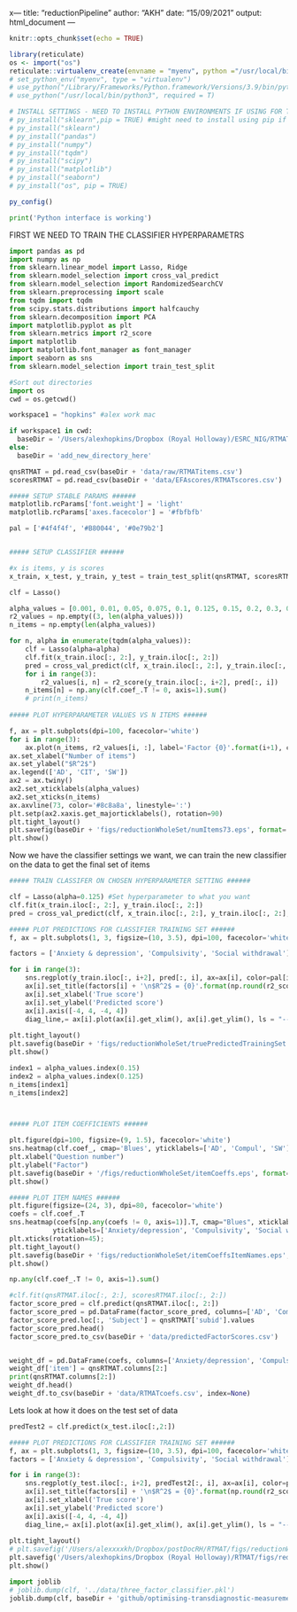 x---
title: "reductionPipeline"
author: "AKH"
date: "15/09/2021"
output: html_document
---

```r
knitr::opts_chunk$set(echo = TRUE)
```

```r
library(reticulate)
os <- import("os")
reticulate::virtualenv_create(envname = "myenv", python ="/usr/local/bin/python3")
# set_python_env("myenv", type = "virtualenv")
# use_python("/Library/Frameworks/Python.framework/Versions/3.9/bin/python3", required = T)
# use_python("/usr/local/bin/python3", required = T)

# INSTALL SETTINGS - NEED TO INSTALL PYTHON ENVIRONMENTS IF USING FOR THE FIRST TIME
# py_install("sklearn",pip = TRUE) #might need to install using pip if miniconda doesnt work
# py_install("sklearn")
# py_install("pandas")
# py_install("numpy")
# py_install("tqdm")
# py_install("scipy")
# py_install("matplotlib")
# py_install("seaborn")
# py_install("os", pip = TRUE)

py_config()
```

```python

print('Python interface is working')

```

FIRST WE NEED TO TRAIN THE CLASSIFIER HYPERPARAMETRS
```python
import pandas as pd
import numpy as np
from sklearn.linear_model import Lasso, Ridge
from sklearn.model_selection import cross_val_predict
from sklearn.model_selection import RandomizedSearchCV
from sklearn.preprocessing import scale
from tqdm import tqdm
from scipy.stats.distributions import halfcauchy
from sklearn.decomposition import PCA
import matplotlib.pyplot as plt
from sklearn.metrics import r2_score
import matplotlib
import matplotlib.font_manager as font_manager
import seaborn as sns
from sklearn.model_selection import train_test_split

#Sort out directories
import os
cwd = os.getcwd()

workspace1 = "hopkins" #alex work mac

if workspace1 in cwd:
  baseDir = '/Users/alexhopkins/Dropbox (Royal Holloway)/ESRC_NIG/RTMAT/'
else:
  baseDir = 'add_new_directory_here'

qnsRTMAT = pd.read_csv(baseDir + 'data/raw/RTMATitems.csv')
scoresRTMAT = pd.read_csv(baseDir + 'data/EFAscores/RTMATscores.csv')

##### SETUP STABLE PARAMS ######
matplotlib.rcParams['font.weight'] = 'light'
matplotlib.rcParams['axes.facecolor'] = '#fbfbfb'

pal = ['#4f4f4f', '#B80044', '#0e79b2']


##### SETUP CLASSIFIER ######

#x is items, y is scores
x_train, x_test, y_train, y_test = train_test_split(qnsRTMAT, scoresRTMAT, random_state = 1)

clf = Lasso()

alpha_values = [0.001, 0.01, 0.05, 0.075, 0.1, 0.125, 0.15, 0.2, 0.3, 0.4, 0.5, 0.6, 0.7]
r2_values = np.empty((3, len(alpha_values)))
n_items = np.empty(len(alpha_values))

for n, alpha in enumerate(tqdm(alpha_values)):
    clf = Lasso(alpha=alpha)
    clf.fit(x_train.iloc[:, 2:], y_train.iloc[:, 2:])
    pred = cross_val_predict(clf, x_train.iloc[:, 2:], y_train.iloc[:, 2:], cv=5)
    for i in range(3):
        r2_values[i, n] = r2_score(y_train.iloc[:, i+2], pred[:, i])
    n_items[n] = np.any(clf.coef_.T != 0, axis=1).sum()
    # print(n_items)
    
##### PLOT HYPERPARAMETER VALUES VS N ITEMS ######

f, ax = plt.subplots(dpi=100, facecolor='white')
for i in range(3):
    ax.plot(n_items, r2_values[i, :], label='Factor {0}'.format(i+1), color=pal[i])
ax.set_xlabel("Number of items")
ax.set_ylabel("$R^2$")
ax.legend(['AD', 'CIT', 'SW'])
ax2 = ax.twiny()
ax2.set_xticklabels(alpha_values)
ax2.set_xticks(n_items)
ax.axvline(73, color='#8c8a8a', linestyle=':')
plt.setp(ax2.xaxis.get_majorticklabels(), rotation=90)
plt.tight_layout()
plt.savefig(baseDir + 'figs/reductionWholeSet/numItems73.eps', format='eps')
plt.show()


```


Now we have the classifier settings we want, we can train the new classifier on the data to get the final set of items


```python

##### TRAIN CLASSIFER ON CHOSEN HYPERPARAMETER SETTING ######

clf = Lasso(alpha=0.125) #Set hyperparameter to what you want 
clf.fit(x_train.iloc[:, 2:], y_train.iloc[:, 2:])
pred = cross_val_predict(clf, x_train.iloc[:, 2:], y_train.iloc[:, 2:], cv=5)

##### PLOT PREDICTIONS FOR CLASSIFIER TRAINING SET ######
f, ax = plt.subplots(1, 3, figsize=(10, 3.5), dpi=100, facecolor='white')

factors = ['Anxiety & depression', 'Compulsivity', 'Social withdrawal']

for i in range(3):
    sns.regplot(y_train.iloc[:, i+2], pred[:, i], ax=ax[i], color=pal[i], scatter_kws={'alpha': 0.5})
    ax[i].set_title(factors[i] + '\n$R^2$ = {0}'.format(np.round(r2_score(y_train.iloc[:, i+2], pred[:, i]), 3)), fontweight='light')
    ax[i].set_xlabel('True score')
    ax[i].set_ylabel('Predicted score')
    ax[i].axis([-4, 4, -4, 4])
    diag_line,= ax[i].plot(ax[i].get_xlim(), ax[i].get_ylim(), ls = "--",color = pal[i])
    
plt.tight_layout()
plt.savefig(baseDir + 'figs/reductionWholeSet/truePredictedTrainingSet.eps', format='eps')
plt.show()

index1 = alpha_values.index(0.15)
index2 = alpha_values.index(0.125)
n_items[index1]
n_items[index2]




```

```python
##### PLOT ITEM COEFFICIENTS ######

plt.figure(dpi=100, figsize=(9, 1.5), facecolor='white')
sns.heatmap(clf.coef_, cmap='Blues', yticklabels=['AD', 'Compul', 'SW']);
plt.xlabel("Question number")
plt.ylabel("Factor")
plt.savefig(baseDir + '/figs/reductionWholeSet/itemCoeffs.eps', format='eps')
plt.show()

##### PLOT ITEM NAMES ######
plt.figure(figsize=(24, 3), dpi=80, facecolor='white')
coefs = clf.coef_.T
sns.heatmap(coefs[np.any(coefs != 0, axis=1)].T, cmap="Blues", xticklabels=qnsRTMAT.columns[2:][np.any(coefs != 0, axis=1)],
           yticklabels=['Anxiety/depression', 'Compulsivity', 'Social withdrawal'], linewidths=.5);
plt.xticks(rotation=45);
plt.tight_layout()
plt.savefig(baseDir + 'figs/reductionWholeSet/itemCoeffsItemNames.eps', format='eps')
plt.show()

np.any(clf.coef_.T != 0, axis=1).sum()

#clf.fit(qnsRTMAT.iloc[:, 2:], scoresRTMAT.iloc[:, 2:])
factor_score_pred = clf.predict(qnsRTMAT.iloc[:, 2:])
factor_score_pred = pd.DataFrame(factor_score_pred, columns=['AD', 'Compul', 'SW'])
factor_score_pred.loc[:, 'Subject'] = qnsRTMAT['subid'].values
factor_score_pred.head()
factor_score_pred.to_csv(baseDir + 'data/predictedFactorScores.csv')



```

```python
weight_df = pd.DataFrame(coefs, columns=['Anxiety/depression', 'Compulsivity', 'Social withdrawal'], index=np.arange(coefs.shape[0]))
weight_df['item'] = qnsRTMAT.columns[2:]
print(qnsRTMAT.columns[2:])
weight_df.head()
weight_df.to_csv(baseDir + 'data/RTMATcoefs.csv', index=None)

```

Lets look at how it does on the test set of data
```python

predTest2 = clf.predict(x_test.iloc[:,2:])

##### PLOT PREDICTIONS FOR CLASSIFIER TRAINING SET ######
f, ax = plt.subplots(1, 3, figsize=(10, 3.5), dpi=100, facecolor='white')
factors = ['Anxiety & depression', 'Compulsivity', 'Social withdrawal']

for i in range(3):
    sns.regplot(y_test.iloc[:, i+2], predTest2[:, i], ax=ax[i], color=pal[i], scatter_kws={'alpha': 0.5})
    ax[i].set_title(factors[i] + '\n$R^2$ = {0}'.format(np.round(r2_score(y_test.iloc[:, i+2], predTest2[:, i]), 3)), fontweight='light')
    ax[i].set_xlabel('True score')
    ax[i].set_ylabel('Predicted score')
    ax[i].axis([-4, 4, -4, 4])
    diag_line,= ax[i].plot(ax[i].get_xlim(), ax[i].get_ylim(), ls = "--",color = pal[i])
    
plt.tight_layout()
# plt.savefig('/Users/alexxxxkh/Dropbox/postDocRH/RTMAT/figs/reductionWholeSet/predTest.eps', format='eps')
plt.savefig('/Users/alexhopkins/Dropbox (Royal Holloway)/RTMAT/figs/reductionWholeSet/predTest.eps', format='eps')
plt.show()


```

```python
import joblib
# joblib.dump(clf, '../data/three_factor_classifier.pkl') 
joblib.dump(clf, baseDir + 'github/optimising-transdiagnostic-measurement/data/three_factor_classifier.pkl') 

```


